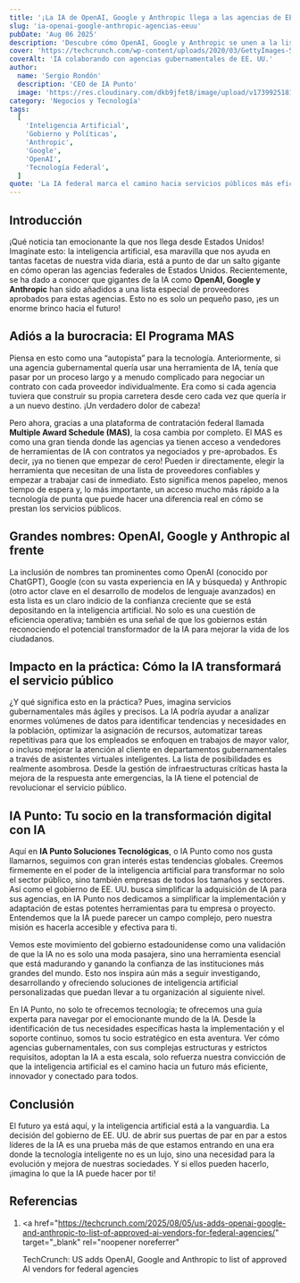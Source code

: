 ```yaml
---
title: '¡La IA de OpenAI, Google y Anthropic llega a las agencias de EE. UU.!'
slug: 'ia-openai-google-anthropic-agencias-eeuu'
pubDate: 'Aug 06 2025'
description: 'Descubre cómo OpenAI, Google y Anthropic se unen a la lista de proveedores aprobados para agencias federales de EE. UU., simplificando la adopción de IA para servicios públicos más eficientes.'
cover: 'https://techcrunch.com/wp-content/uploads/2020/03/GettyImages-586900699.jpg'
coverAlt: 'IA colaborando con agencias gubernamentales de EE. UU.'
author:
  name: 'Sergio Rondón'
  description: 'CEO de IA Punto'
  image: 'https://res.cloudinary.com/dkb9jfet8/image/upload/v1739925181/sergio_gdcaeh.png'
category: 'Negocios y Tecnología'
tags:
  [
    'Inteligencia Artificial',
    'Gobierno y Políticas',
    'Anthropic',
    'Google',
    'OpenAI',
    'Tecnología Federal',
  ]
quote: 'La IA federal marca el camino hacia servicios públicos más eficientes e inteligentes.'
---
```


<h2 id="introduccion">Introducción</h2>

¡Qué noticia tan emocionante la que nos llega desde Estados Unidos! Imagínate esto: la inteligencia artificial, esa maravilla que nos ayuda en tantas facetas de nuestra vida diaria, está a punto de dar un salto gigante en cómo operan las agencias federales de Estados Unidos. Recientemente, se ha dado a conocer que gigantes de la IA como **OpenAI, Google y Anthropic** han sido añadidos a una lista especial de proveedores aprobados para estas agencias. Esto no es solo un pequeño paso, ¡es un enorme brinco hacia el futuro!

<h2 id="adios-a-la-burocracia-el-programa-mas">
  Adiós a la burocracia: El Programa MAS
</h2>

Piensa en esto como una “autopista” para la tecnología. Anteriormente, si una agencia gubernamental quería usar una herramienta de IA, tenía que pasar por un proceso largo y a menudo complicado para negociar un contrato con cada proveedor individualmente. Era como si cada agencia tuviera que construir su propia carretera desde cero cada vez que quería ir a un nuevo destino. ¡Un verdadero dolor de cabeza!

Pero ahora, gracias a una plataforma de contratación federal llamada **Multiple Award Schedule (MAS)**, la cosa cambia por completo. El MAS es como una gran tienda donde las agencias ya tienen acceso a vendedores de herramientas de IA con contratos ya negociados y pre-aprobados. Es decir, ¡ya no tienen que empezar de cero! Pueden ir directamente, elegir la herramienta que necesitan de una lista de proveedores confiables y empezar a trabajar casi de inmediato. Esto significa menos papeleo, menos tiempo de espera y, lo más importante, un acceso mucho más rápido a la tecnología de punta que puede hacer una diferencia real en cómo se prestan los servicios públicos.

<h2 id="grandes-nombres-openai-google-y-anthropic-al-frente">
  Grandes nombres: OpenAI, Google y Anthropic al frente
</h2>

La inclusión de nombres tan prominentes como OpenAI (conocido por ChatGPT), Google (con su vasta experiencia en IA y búsqueda) y Anthropic (otro actor clave en el desarrollo de modelos de lenguaje avanzados) en esta lista es un claro indicio de la confianza creciente que se está depositando en la inteligencia artificial. No solo es una cuestión de eficiencia operativa; también es una señal de que los gobiernos están reconociendo el potencial transformador de la IA para mejorar la vida de los ciudadanos.

<h2 id="impacto-en-la-practica-como-la-ia-transformara-el-servicio-publico">
  Impacto en la práctica: Cómo la IA transformará el servicio público
</h2>

¿Y qué significa esto en la práctica? Pues, imagina servicios gubernamentales más ágiles y precisos. La IA podría ayudar a analizar enormes volúmenes de datos para identificar tendencias y necesidades en la población, optimizar la asignación de recursos, automatizar tareas repetitivas para que los empleados se enfoquen en trabajos de mayor valor, o incluso mejorar la atención al cliente en departamentos gubernamentales a través de asistentes virtuales inteligentes. La lista de posibilidades es realmente asombrosa. Desde la gestión de infraestructuras críticas hasta la mejora de la respuesta ante emergencias, la IA tiene el potencial de revolucionar el servicio público.

<h2 id="ia-punto-tu-socio-en-la-transformacion-digital-con-ia">
  IA Punto: Tu socio en la transformación digital con IA
</h2>

Aquí en **IA Punto Soluciones Tecnológicas**, o IA Punto como nos gusta llamarnos, seguimos con gran interés estas tendencias globales. Creemos firmemente en el poder de la inteligencia artificial para transformar no solo el sector público, sino también empresas de todos los tamaños y sectores. Así como el gobierno de EE. UU. busca simplificar la adquisición de IA para sus agencias, en IA Punto nos dedicamos a simplificar la implementación y adaptación de estas potentes herramientas para tu empresa o proyecto. Entendemos que la IA puede parecer un campo complejo, pero nuestra misión es hacerla accesible y efectiva para ti.

Vemos este movimiento del gobierno estadounidense como una validación de que la IA no es solo una moda pasajera, sino una herramienta esencial que está madurando y ganando la confianza de las instituciones más grandes del mundo. Esto nos inspira aún más a seguir investigando, desarrollando y ofreciendo soluciones de inteligencia artificial personalizadas que puedan llevar a tu organización al siguiente nivel.

En IA Punto, no solo te ofrecemos tecnología; te ofrecemos una guía experta para navegar por el emocionante mundo de la IA. Desde la identificación de tus necesidades específicas hasta la implementación y el soporte continuo, somos tu socio estratégico en esta aventura. Ver cómo agencias gubernamentales, con sus complejas estructuras y estrictos requisitos, adoptan la IA a esta escala, solo refuerza nuestra convicción de que la inteligencia artificial es el camino hacia un futuro más eficiente, innovador y conectado para todos.

<h2 id="conclusion">Conclusión</h2>

El futuro ya está aquí, y la inteligencia artificial está a la vanguardia. La decisión del gobierno de EE. UU. de abrir sus puertas de par en par a estos líderes de la IA es una prueba más de que estamos entrando en una era donde la tecnología inteligente no es un lujo, sino una necesidad para la evolución y mejora de nuestras sociedades. Y si ellos pueden hacerlo, ¡imagina lo que la IA puede hacer por ti!

<h2 id="referencias">Referencias</h2>

1.  <a
      href="https://techcrunch.com/2025/08/05/us-adds-openai-google-and-anthropic-to-list-of-approved-ai-vendors-for-federal-agencies/"
      target="_blank"
      rel="noopener noreferrer"
    >
      TechCrunch: US adds OpenAI, Google and Anthropic to list of approved AI
      vendors for federal agencies
    </a>
